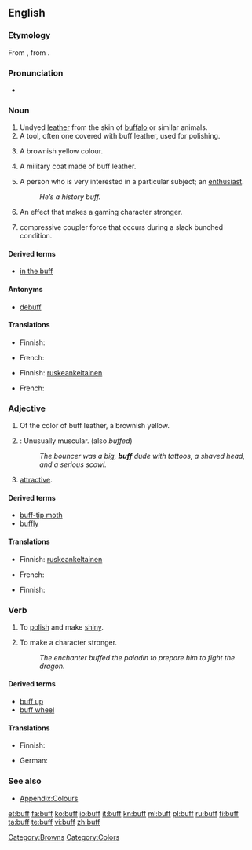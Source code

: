 {{wikipedia|dab=buff}}
{{also|BUFF}}
==English==

===Etymology===
From {{term|buffe||lang=en|leather}}, from {{etyl|frm|en}} {{term|buffle||lang=frm|[[buffalo]]}}.

===Pronunciation===
* {{rhymes|ʌf}}

===Noun===
{{en-noun}}

# Undyed [[leather]] from the skin of [[buffalo]] or similar animals.
# A tool, often one covered with buff leather, used for polishing.
# {{colour}} A brownish yellow colour.
#: {{color panel|E3A857}}
# A military coat made of buff leather.
# {{informal}} A person who is very interested in a particular subject; an [[enthusiast]].
#: ''He’s a history buff.''
# {{gaming}} An effect that makes a gaming character stronger.
# {{rail transport}} compressive coupler force that occurs during a slack bunched condition. 
====Derived terms====
* [[in the buff]]

====Antonyms====
* {{gaming}} [[debuff]]

====Translations====
{{trans-top|a person who is very interested in a particular subject}}
* Finnish: {{t-|fi|friikki}}
{{trans-mid}}
* French: {{t+|fr|mordu}}
{{trans-bottom}}

{{trans-top|A brownish yellow colour}}
* Finnish: [[ruskeankeltainen]]
{{trans-mid}}
* French: {{t+|fr|chamois}}
{{trans-bottom}}

===Adjective===
{{en-adj|er|more}}

# {{colour}} Of the color of buff leather, a brownish yellow.
# {{bodybuilding}}: Unusually muscular. (also ''buffed'')
#: ''The bouncer was a big, '''buff''' dude with tattoos, a shaved head, and a serious scowl.''
# {{slang}} [[attractive]].

====Derived terms====
* [[buff-tip moth]]
* [[buffly]]

====Translations====
{{trans-top|Of the color of buff leather, a brownish yellow}}
* Finnish: [[ruskeankeltainen]]
{{trans-mid}}
* French: {{t+|fr|chamois}}
{{trans-bottom}}

{{trans-top|Unusually muscular}}
* Finnish: {{t+|fi|lihaksikas}}
{{trans-mid}}
{{trans-bottom}}

{{trans-top|Good looking}}
{{trans-mid}}
{{trans-bottom}}

===Verb===
{{en-verb}}

# To [[polish]] and make [[shiny]].
# {{gaming}} To make a character stronger.
#: ''The enchanter buffed the paladin to prepare him to fight the dragon.''

====Derived terms====
* [[buff up]]
* [[buff wheel]]

====Translations====
{{trans-top|To polish and make shiny}}
* Finnish: {{t-|fi|kiillottaa}}
{{trans-mid}}
* German: {{t+|de|polieren}}
{{trans-bottom}}

===See also===
* [[Appendix:Colours]]

[[Category:Browns]]
[[Category:Colors]]

[[et:buff]]
[[fa:buff]]
[[ko:buff]]
[[io:buff]]
[[it:buff]]
[[kn:buff]]
[[ml:buff]]
[[pl:buff]]
[[ru:buff]]
[[fi:buff]]
[[ta:buff]]
[[te:buff]]
[[vi:buff]]
[[zh:buff]]
